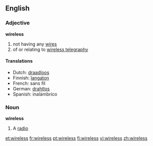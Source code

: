 ==English==
===Adjective===
'''wireless'''
#not having any [[wire]]s
#of or relating to [[wireless telegraphy]]

====Translations====
*Dutch: [[draadloos]]
*Finnish: [[langaton]]
*French: sans fil
*German: [[drahtlos]]
*Spanish: inalámbrico

===Noun===
{{wikipedia}}
'''wireless'''
# A [[radio]]

[[et:wireless]]
[[fr:wireless]]
[[pt:wireless]]
[[fi:wireless]]
[[vi:wireless]]
[[zh:wireless]]